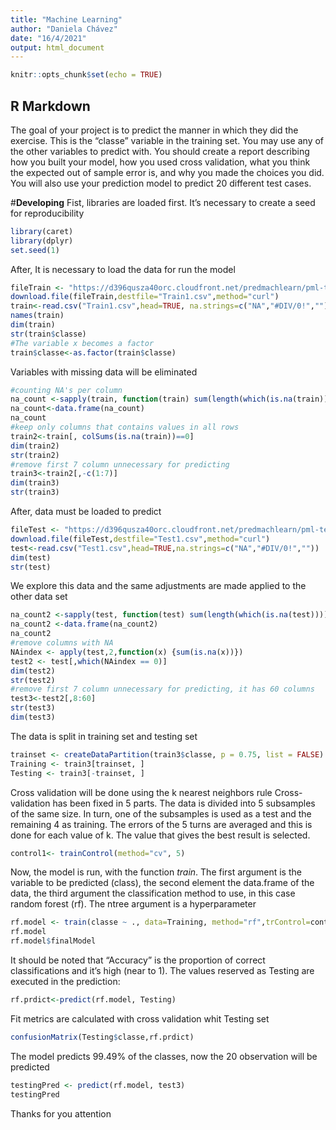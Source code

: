 ---
title: "Machine Learning"
author: "Daniela Chávez"
date: "16/4/2021"
output: html_document
---

```{r setup, include=FALSE}
knitr::opts_chunk$set(echo = TRUE)
```

## R Markdown

The goal of your project is to predict the manner in which they did the exercise. This is the "classe" variable in the training set. You may use any of the other variables to predict with. You should create a report describing how you built your model, how you used cross validation, what you think the expected out of sample error is, and why you made the choices you did. You will also use your prediction model to predict 20 different test cases.

#**Developing**
Fist, libraries are loaded first. It's necessary to create a seed for reproducibility

```{r}
library(caret)
library(dplyr)
set.seed(1)
```
After, It is necessary to load the data for run the model
```{r}
fileTrain <- "https://d396qusza40orc.cloudfront.net/predmachlearn/pml-training.csv"
download.file(fileTrain,destfile="Train1.csv",method="curl")
train<-read.csv("Train1.csv",head=TRUE, na.strings=c("NA","#DIV/0!",""))
names(train)
dim(train)
str(train$classe)
#The variable x becomes a factor
train$classe<-as.factor(train$classe)

```
Variables with missing data will be eliminated
```{r}
#counting NA's per column
na_count <-sapply(train, function(train) sum(length(which(is.na(train)))))
na_count<-data.frame(na_count)
na_count
#keep only columns that contains values in all rows 
train2<-train[, colSums(is.na(train))==0]
dim(train2)
str(train2)
#remove first 7 column unnecessary for predicting 
train3<-train2[,-c(1:7)]
dim(train3)
str(train3)
```
After, data must be loaded to predict
```{r}
fileTest <- "https://d396qusza40orc.cloudfront.net/predmachlearn/pml-testing.csv"
download.file(fileTest,destfile="Test1.csv",method="curl")
test<-read.csv("Test1.csv",head=TRUE,na.strings=c("NA","#DIV/0!",""))
dim(test)
str(test)
```
We explore this data and the same adjustments are made applied to the other data set
```{r}
na_count2 <-sapply(test, function(test) sum(length(which(is.na(test)))))
na_count2 <-data.frame(na_count2)
na_count2
#remove columns with NA
NAindex <- apply(test,2,function(x) {sum(is.na(x))}) 
test2 <- test[,which(NAindex == 0)]
dim(test2)
str(test2)
#remove first 7 column unnecessary for predicting, it has 60 columns
test3<-test2[,8:60]
str(test3)
dim(test3)
```

The data is split in training set and testing set
```{r}
trainset <- createDataPartition(train3$classe, p = 0.75, list = FALSE)
Training <- train3[trainset, ]
Testing <- train3[-trainset, ]
```
Cross validation will be done using the k nearest neighbors rule
Cross-validation has been fixed in 5 parts. The data is divided into 5 subsamples of the same size. In turn, one of the subsamples is used as a test and the remaining 4 as training. The errors of the 5 turns are averaged and this is done for each value of k. The value that gives the best result is selected.
```{r}
control1<- trainControl(method="cv", 5)
```
Now, the model is run, with the function *train*. The first argument is the variable to be predicted (class), the second element the data.frame of the data, the third argument the classification method to use, in this case random forest (rf). The ntree argument is a hyperparameter
```{r}
rf.model <- train(classe ~ ., data=Training, method="rf",trControl=control1, ntree=100)
rf.model
rf.model$finalModel
```
It should be noted that "Accuracy" is the proportion of correct classifications and it's high (near to 1). The values reserved as Testing are executed in the prediction:
```{r}
rf.prdict<-predict(rf.model, Testing)
```
Fit metrics are calculated with cross validation whit Testing set
```{r}
confusionMatrix(Testing$classe,rf.prdict)
```
The model predicts 99.49% of the classes, now the 20 observation will be predicted
```{r}
testingPred <- predict(rf.model, test3)
testingPred
```
Thanks for you attention